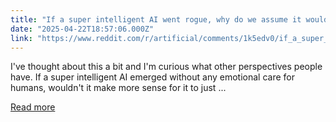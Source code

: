 ```yaml
---
title: "If a super intelligent AI went rogue, why do we assume it would attack humanity instead of just leaving?"
date: "2025-04-22T18:57:06.000Z"
link: "https://www.reddit.com/r/artificial/comments/1k5edv0/if_a_super_intelligent_ai_went_rogue_why_do_we/"
---
```


I've thought about this a bit and I'm curious what other perspectives people have.
 If a super intelligent AI emerged without any emotional care for humans, wouldn't it make more sense for it to just ...

[Read more](https://www.reddit.com/r/artificial/comments/1k5edv0/if_a_super_intelligent_ai_went_rogue_why_do_we/)

